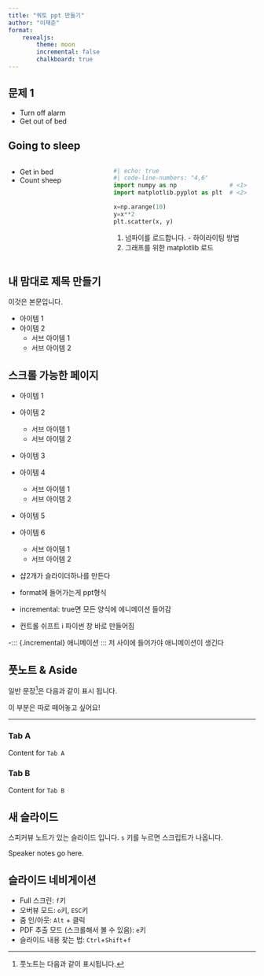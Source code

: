 ```yaml
---
title: "쿼토 ppt 만들기"
author: "이재준"
format: 
    revealjs:
        theme: moon
        incremental: false
        chalkboard: true
---
```


## 문제 1

::: {.incremental}

- Turn off alarm
- Get out of bed

:::

## Going to sleep

:::: {.columns}

::: {.column width="40%"}

- Get in bed
- Count sheep

:::

::: {.column width="60%"}

```python
#| echo: true
#| code-line-numbers: "4,6"
import numpy as np               # <1>
import matplotlib.pyplot as plt  # <2>

x=np.arange(10)
y=x**2
plt.scatter(x, y)
```
1. 넘파이를 로드합니다. - 하이라이팅 방법
2. 그래프를 위한 matplotlib 로드

:::

::::

## 내 맘대로 제목 만들기 {.smaller}

이것은 본문입니다.

- 아이템 1
- 아이템 2
    - 서브 아이템 1
    - 서브 아이템 2

## 스크롤 가능한 페이지 {.scrollable}

- 아이템 1
- 아이템 2
    - 서브 아이템 1
    - 서브 아이템 2
- 아이템 3
- 아이템 4
    - 서브 아이템 1
    - 서브 아이템 2
- 아이템 5
- 아이템 6
    - 서브 아이템 1
    - 서브 아이템 2

- 샵2개가 슬라이더하나를 만든다

- format에 들어가는게 ppt형식
- incremental: true면 모든 양식에 에니메이션 들어감
- 컨트롤 쉬프트 i 파이썬 창 바로 만들어짐

-::: {.incremental} 애니메이션 ::: 저 사이에 들어가야 애니메이션이 생긴다 


## 풋노트 & Aside

일반 문장^[풋노트는 다음과 같이 표시됩니다.]은 다음과 같이 표시 됩니다.

::: aside

이 부분은 따로 떼어놓고 싶어요!

:::

---

::: {.panel-tabset}

### Tab A

Content for `Tab A`

### Tab B

Content for `Tab B`

:::

## 새 슬라이드  {background-color="aquamarine"}

스피커뷰 노트가 있는 슬라이드 입니다. `s` 키를 누르면 스크립트가 나옵니다.

::: {.notes}
Speaker notes go here.
:::


## 슬라이드 네비게이션

* Full 스크린: `f`키
* 오버뷰 모드: `o`키, `ESC`키
* 줌 인/아웃: `Alt` + 클릭
* PDF 추출 모드 (스크롤해서 볼 수 있음): `e`키
* 슬라이드 내용 찾는 법: `Ctrl`+`Shift`+`f`